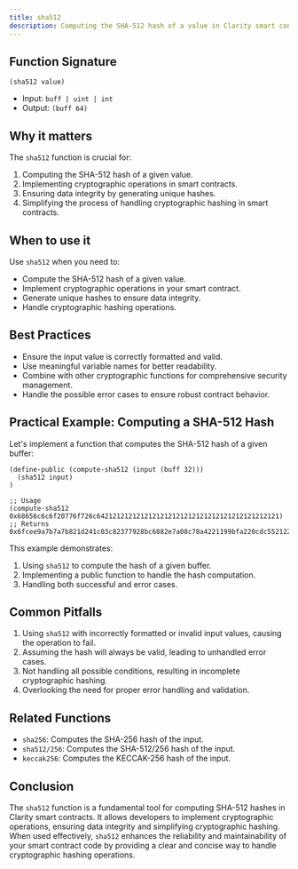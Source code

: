 ```yaml
---
title: sha512
description: Computing the SHA-512 hash of a value in Clarity smart contracts.
---
```


## Function Signature

```clarity
(sha512 value)
```

- Input: `buff | uint | int`
- Output: `(buff 64)`

## Why it matters

The `sha512` function is crucial for:

1. Computing the SHA-512 hash of a given value.
2. Implementing cryptographic operations in smart contracts.
3. Ensuring data integrity by generating unique hashes.
4. Simplifying the process of handling cryptographic hashing in smart contracts.

## When to use it

Use `sha512` when you need to:

- Compute the SHA-512 hash of a given value.
- Implement cryptographic operations in your smart contract.
- Generate unique hashes to ensure data integrity.
- Handle cryptographic hashing operations.

## Best Practices

- Ensure the input value is correctly formatted and valid.
- Use meaningful variable names for better readability.
- Combine with other cryptographic functions for comprehensive security management.
- Handle the possible error cases to ensure robust contract behavior.

## Practical Example: Computing a SHA-512 Hash

Let's implement a function that computes the SHA-512 hash of a given buffer:

```clarity
(define-public (compute-sha512 (input (buff 32)))
  (sha512 input)
)

;; Usage
(compute-sha512 0x68656c6c6f20776f726c6421212121212121212121212121212121212121212121) 
;; Returns 0x6fcee9a7b7a7b821d241c03c82377928bc6882e7a08c78a4221199bfa220cdc55212273018ee613317c8293bb8d1ce08d1e017508e94e06ab85a734c99c7cc34
```

This example demonstrates:
1. Using `sha512` to compute the hash of a given buffer.
2. Implementing a public function to handle the hash computation.
3. Handling both successful and error cases.

## Common Pitfalls

1. Using `sha512` with incorrectly formatted or invalid input values, causing the operation to fail.
2. Assuming the hash will always be valid, leading to unhandled error cases.
3. Not handling all possible conditions, resulting in incomplete cryptographic hashing.
4. Overlooking the need for proper error handling and validation.

## Related Functions

- `sha256`: Computes the SHA-256 hash of the input.
- `sha512/256`: Computes the SHA-512/256 hash of the input.
- `keccak256`: Computes the KECCAK-256 hash of the input.

## Conclusion

The `sha512` function is a fundamental tool for computing SHA-512 hashes in Clarity smart contracts. It allows developers to implement cryptographic operations, ensuring data integrity and simplifying cryptographic hashing. When used effectively, `sha512` enhances the reliability and maintainability of your smart contract code by providing a clear and concise way to handle cryptographic hashing operations.

